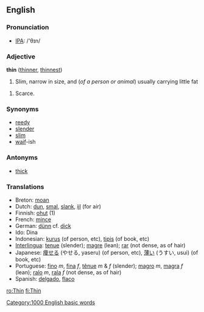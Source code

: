 ==English==
=== Pronunciation ===
*[[w:IPA|IPA]]: /'θɪn/

===Adjective===

'''thin''' ([[thinner]], [[thinnest]])

# Slim, narrow in size, and (''of a person or animal'') usually carrying little fat

# Scarce.

===Synonyms===
*[[reedy]]
*[[slender]]
*[[slim]]
*[[waif]]-ish

===Antonyms===
*[[thick]]

===Translations===

*Breton: [[moan]]
*Dutch: [[dun]], [[smal]], [[slank]], [[ijl]] (for air)
*Finnish: [[ohut]] (1)
*French: [[mince]]
*German: [[dünn]] cf. [[dick]]
*Ido: Dina
*Indonesian: [[kurus]] (of person, etc), [[tipis]] (of book, etc)
*[[Interlingua]]: [[tenue]] (slender); [[magre]] (lean); [[rar]] (not dense, as of hair)
*Japanese: [[痩せる]] (やせる, yaseru) (of person, etc), [[薄い]] (うすい, usui) (of book, etc)
*Portuguese: [[fino]] ''m'', [[fina]] ''f'', [[tênue]] ''m'' & ''f'' (slender); [[magro]] ''m'', [[magra]] ''f'' (lean); [[ralo]] ''m'', [[rala]] ''f'' (not dense, as of hair)
*Spanish: [[delgado]], [[flaco]]

[[Category:1000 English basic words]]

[[ro:Thin]]
[[fi:Thin]]
